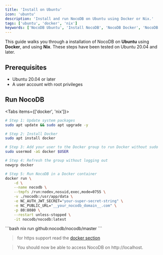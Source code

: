 ```yaml
---
title: 'Install on Ubuntu'
icon: 'ubuntu'
description: 'Install and run NocoDB on Ubuntu using Docker or Nix.'
tags: ['ubuntu', 'docker', 'nix']
keywords: ['NocoDB Ubuntu', 'Install NocoDB', 'NocoDB Docker', 'NocoDB Nix']
---
```


This guide walks you through a installation of NocoDB on **Ubuntu** using
**Docker**, and using **Nix**. These steps have been tested on Ubuntu 20.04 and
later.


## Prerequisites

- Ubuntu 20.04 or later
- A user account with root privileges

## Run NocoDB

<Tabs items={['docker', 'nix']}>
<Tab value="docker">
```bash
# Step 1: Update system packages
sudo apt update && sudo apt upgrade -y

# Step 2: Install Docker
sudo apt install docker

# Step 3: Add your user to the Docker group to run Docker without sudo
sudo usermod -aG docker $USER

# Step 4: Refresh the group without logging out
newgrp docker

# Step 5: Run NocoDB in a Docker container
docker run \
	-d \
	--name nocodb \
	--tmpfs /run:nodev,nosuid,exec,mode=0755 \
	-v ./nocodb:/usr/app/data \
	-e NC_AUTH_JWT_SECRET="your-super-secret-string" \
	-e NC_PUBLIC_URL="__your_nocodb_domain__.com" \
	-p 80:8080 \
	--restart unless-stopped \
	-it nocodb/nocodb:latest
```
</Tab>

<Tab value="nix">
```bash
nix run github:nocodb/nocodb/master
```
</Tab>
</Tabs>

> for https support read the [docker section](./docker#with-https-support)

> You should now be able to access NocoDB on http://localhost.
